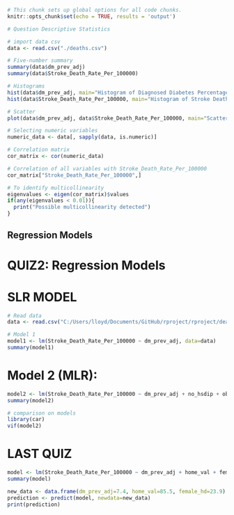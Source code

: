 
```r
# This chunk sets up global options for all code chunks.
knitr::opts_chunk$set(echo = TRUE, results = 'output')
```

```r
# Question Descriptive Statistics

# import data csv
data <- read.csv("./deaths.csv")
```

```r
# Five-number summary
summary(data$dm_prev_adj)
summary(data$Stroke_Death_Rate_Per_100000)
```
```r
# Histograms
hist(data$dm_prev_adj, main="Histogram of Diagnosed Diabetes Percentage", xlab="Diagnosed Diabetes Percentage")
hist(data$Stroke_Death_Rate_Per_100000, main="Histogram of Stroke Death Rate per 100,000", xlab="Stroke Death Rate per 100,000")
```

``` r
# Scatter
plot(data$dm_prev_adj, data$Stroke_Death_Rate_Per_100000, main="Scatterplot of Stroke Death Rate vs Diagnosed Diabetes Percentage", xlab="Diagnosed Diabetes Percentage", ylab="Stroke Death Rate per 100,000")
```

```r
# Selecting numeric variables
numeric_data <- data[, sapply(data, is.numeric)]
```

```r
# Correlation matrix
cor_matrix <- cor(numeric_data)
```

```r
# Correlation of all variables with Stroke_Death_Rate_Per_100000
cor_matrix["Stroke_Death_Rate_Per_100000",]
```

```r
# To identify multicollinearity
eigenvalues <- eigen(cor_matrix)$values
if(any(eigenvalues < 0.01)){
  print("Possible multicollinearity detected")
}
```





## Regression Models


# QUIZ2: Regression Models 
# SLR MODEL
``` r
# Read data
data <- read.csv("C:/Users/lloyd/Documents/GitHub/rproject/rproject/deaths.csv")
```

```r
# Model 1
model1 <- lm(Stroke_Death_Rate_Per_100000 ~ dm_prev_adj, data=data)
summary(model1)
```

# Model 2 (MLR):
```R
model2 <- lm(Stroke_Death_Rate_Per_100000 ~ dm_prev_adj + no_hsdip + ob_prev_adj, data=data)
summary(model2)
```

```r
# comparison on models
library(car)
vif(model2)
```







# LAST QUIZ

```r
model <- lm(Stroke_Death_Rate_Per_100000 ~ dm_prev_adj + home_val + female_hd, data=data)
summary(model)
```

```r
new_data <- data.frame(dm_prev_adj=7.4, home_val=85.5, female_hd=23.9)
prediction <- predict(model, newdata=new_data)
print(prediction)
```

















